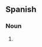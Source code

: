 ==Spanish==

===Noun===
{{infl|es|noun form|g={{m|p}}}}

# {{plural of|[[abogado]]|nocat=1|lang=es}}
